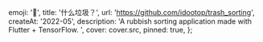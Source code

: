 
  emoji: '🚮',
  title: '什么垃圾？',
  url: 'https://github.com/idootop/trash_sorting',
  createAt: '2022-05',
  description: 'A rubbish sorting application made with Flutter + TensorFlow. ',
  cover: cover.src,
  pinned: true,
};
